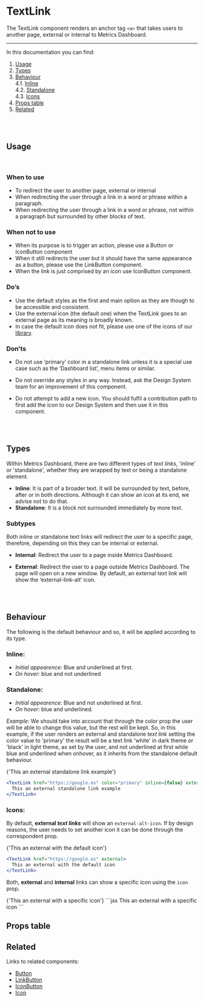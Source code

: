 
<Meta title="MDX|TextLink" component={TextLink} />

# TextLink

The TextLink component renders an anchor tag `<a>` that takes users to another page, external or internal to Metrics Dashboard.

---

In this documentation you can find:

1. [Usage](#usage)
1. [Types](#types)
1. [Behaviour](#behaviour)
   <br />
   4.1. [Inline](#inline-behaviour)
   <br />
   4.2. [Standalone](#standalone-behaviour)
   <br />
   4.3. [Icons](#icons-behaviour)
1. [Props table](#propstable)
1. [Related](#related)

<br />
<br />

## <a name="usage"/> Usage

<br />

### **When to use**

- To redirect the user to another page, external or internal
- When redirecting the user through a link in a word or phrase within a paragraph.
- When redirecting the user through a link in a word or phrase, not within a paragraph but surrounded by other blocks of text.

### **When not to use**

- When its purpose is to trigger an action, please use a Button or IconButton component
- When it still redirects the user but it should have the same appearance as a button, please use the LinkButton component.
- When the link is just comprised by an icon use IconButton component.

### **Do’s**

- Use the default styles as the first and main option as they are though to be accessible and consistent.
- Use the external icon (the default one) when the TextLink goes to an external page as its meaning is broadly known.
- In case the default icon does not fit, please use one of the icons of our [library](https://developers.metrics-dashboard.com/ui/latest/index.html?path=/story/docs-overview-icon--icons-overview).

### **Don’ts**

- Do not use ‘primary’ color in a standalone link unless it is a special use case such as the ‘Dashboard list’, menu items or similar.
- Do not override any styles in any way. Instead, ask the Design System team for an improvement of this component.
- Do not attempt to add a new icon. You should fulfil a contribution path to first add the icon to our Design System and then use it in this component.

  <br />
  <br />

## <a name="types"/> Types

Within Metrics Dashboard, there are two different types of _text links_, 'inline' or 'standalone', whether they are wrapped by text or being a standalone element.

- **Inline**: It is part of a broader text. It will be surrounded by text, before, after or in both directions. Although it can show an icon at its end, we advise not to do that.
- **Standalone**: It is a block not surrounded immediately by more text.

### **Subtypes**

Both inline or standalone text links will redirect the user to a specific page, therefore, depending on this they can be internal or external.

- **Internal**: Redirect the user to a page inside Metrics Dashboard.
- **External**: Redirect the user to a page outside Metrics Dashboard. The page will open on a new window. By default, an external text link will show the ‘external-link-alt’ icon.

  <br />
  <br />

## <a name="behaviour"/> Behaviour

The following is the default behaviour and so, it will be applied according to its type.

### <a name="inline-behaviour"/>**Inline**:<br/>

- _Initial appearence_: Blue and underlined at first.
- _On hover_: blue and not underlined

<Canvas of={TextLinkStories.Inline} />

### <a name="standalone-behaviour"/>**Standalone**:

- _Initial appearence_: Blue and not underlined at first.
- _On hover_: blue and underlined.

<Canvas of={TextLinkStories.Standalone} />

_Example_: We should take into account that through the color prop the user will be able to change this value,
but the rest will be kept. So, in this example, if the user renders an external and standalone _text link_ setting the color value to 'primary' the result will be a text link 'white' in dark theme or 'black' in light theme, as set by the user, and not underlined at first while blue and underlined when onhover, as it inherits from the standalone default behaviour.

<ExampleFrame>
  <TextLink href="https://google.es" color="primary" inline={false} external>
    {'This an external standalone link example'}
  </TextLink>
</ExampleFrame>

```jsx
<TextLink href="https://google.es" color="primary" inline={false} external>
  This an external standalone link example
</TextLink>
```

### <a name="icons-behaviour"/>**Icons**:

By default, **external _text links_** will show an `external-alt-icon`. If by design reasons, the user needs to set another icon it can be done through the correspondent prop.

<ExampleFrame>
  <TextLink href="https://google.es" external>
    {'This an external with the default icon'}
  </TextLink>
</ExampleFrame>

```jsx
<TextLink href="https://google.es" external>
  This an external with the default icon
</TextLink>
```

Both, **external** and **internal** links can show a specific icon using the `icon` prop.

<ExampleFrame>
  <TextLink href="https://google.es" icon="google" external>
    {'This an external with a specific icon'}
  </TextLink>
</ExampleFrame>
```jsx
<TextLink href="https://google.es" icon="google" external>
  This an external with a specific icon
</TextLink>
```

## <a name="propstable"/>Props table

<ArgTypes of={TextLink} />

## <a name="related"/>Related

Links to related components:

- [Button](/docs/buttons-button--docs)
- [LinkButton](/docs/buttons-button--docs#links)
- [IconButton](/docs/buttons-iconbutton--docs)
- [Icon](/docs-overview-icon--docs)
